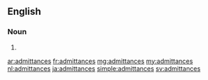 ==English==

===Noun===
{{head|en|plural}}

# {{plural of|admittance|lang=en}}

[[ar:admittances]]
[[fr:admittances]]
[[mg:admittances]]
[[my:admittances]]
[[nl:admittances]]
[[ja:admittances]]
[[simple:admittances]]
[[sv:admittances]]